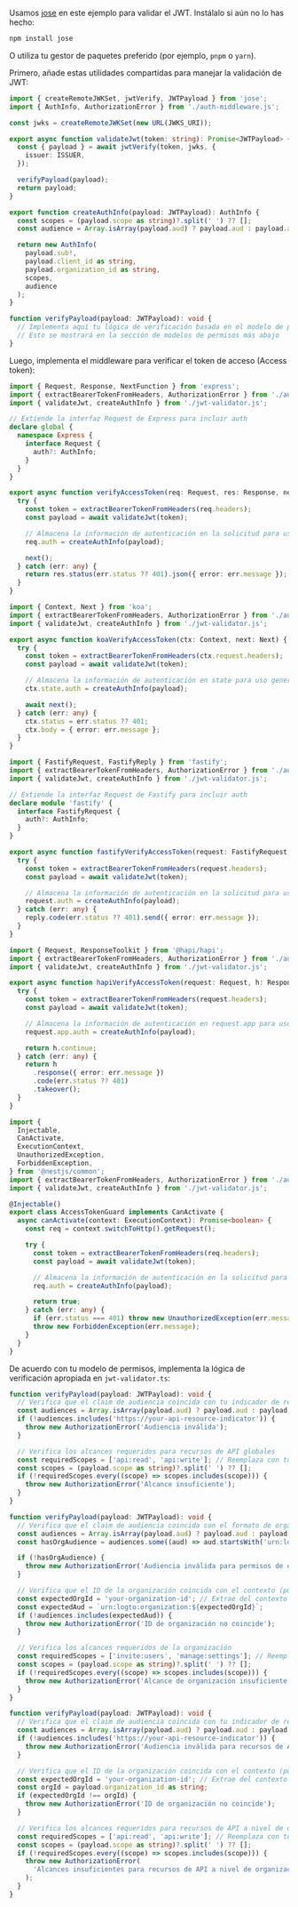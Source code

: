 
Usamos [jose](https://github.com/panva/jose) en este ejemplo para validar el JWT. Instálalo si aún no lo has hecho:

```bash
npm install jose
```

O utiliza tu gestor de paquetes preferido (por ejemplo, `pnpm` o `yarn`).

Primero, añade estas utilidades compartidas para manejar la validación de JWT:

```ts title="jwt-validator.ts"
import { createRemoteJWKSet, jwtVerify, JWTPayload } from 'jose';
import { AuthInfo, AuthorizationError } from './auth-middleware.js';

const jwks = createRemoteJWKSet(new URL(JWKS_URI));

export async function validateJwt(token: string): Promise<JWTPayload> {
  const { payload } = await jwtVerify(token, jwks, {
    issuer: ISSUER,
  });

  verifyPayload(payload);
  return payload;
}

export function createAuthInfo(payload: JWTPayload): AuthInfo {
  const scopes = (payload.scope as string)?.split(' ') ?? [];
  const audience = Array.isArray(payload.aud) ? payload.aud : payload.aud ? [payload.aud] : [];

  return new AuthInfo(
    payload.sub!,
    payload.client_id as string,
    payload.organization_id as string,
    scopes,
    audience
  );
}

function verifyPayload(payload: JWTPayload): void {
  // Implementa aquí tu lógica de verificación basada en el modelo de permisos
  // Esto se mostrará en la sección de modelos de permisos más abajo
}
```

Luego, implementa el middleware para verificar el token de acceso (Access token):

<Tabs groupId="api-framework">
  <TabItem value="express" label="Express.js">

```ts title="auth-middleware.ts"
import { Request, Response, NextFunction } from 'express';
import { extractBearerTokenFromHeaders, AuthorizationError } from './auth-middleware.js';
import { validateJwt, createAuthInfo } from './jwt-validator.js';

// Extiende la interfaz Request de Express para incluir auth
declare global {
  namespace Express {
    interface Request {
      auth?: AuthInfo;
    }
  }
}

export async function verifyAccessToken(req: Request, res: Response, next: NextFunction) {
  try {
    const token = extractBearerTokenFromHeaders(req.headers);
    const payload = await validateJwt(token);

    // Almacena la información de autenticación en la solicitud para uso general
    req.auth = createAuthInfo(payload);

    next();
  } catch (err: any) {
    return res.status(err.status ?? 401).json({ error: err.message });
  }
}
```

  </TabItem>
  <TabItem value="koa" label="Koa.js">

```ts title="auth-middleware.ts"
import { Context, Next } from 'koa';
import { extractBearerTokenFromHeaders, AuthorizationError } from './auth-middleware.js';
import { validateJwt, createAuthInfo } from './jwt-validator.js';

export async function koaVerifyAccessToken(ctx: Context, next: Next) {
  try {
    const token = extractBearerTokenFromHeaders(ctx.request.headers);
    const payload = await validateJwt(token);

    // Almacena la información de autenticación en state para uso general
    ctx.state.auth = createAuthInfo(payload);

    await next();
  } catch (err: any) {
    ctx.status = err.status ?? 401;
    ctx.body = { error: err.message };
  }
}
```

  </TabItem>
  <TabItem value="fastify" label="Fastify">

```ts title="auth-middleware.ts"
import { FastifyRequest, FastifyReply } from 'fastify';
import { extractBearerTokenFromHeaders, AuthorizationError } from './auth-middleware.js';
import { validateJwt, createAuthInfo } from './jwt-validator.js';

// Extiende la interfaz Request de Fastify para incluir auth
declare module 'fastify' {
  interface FastifyRequest {
    auth?: AuthInfo;
  }
}

export async function fastifyVerifyAccessToken(request: FastifyRequest, reply: FastifyReply) {
  try {
    const token = extractBearerTokenFromHeaders(request.headers);
    const payload = await validateJwt(token);

    // Almacena la información de autenticación en la solicitud para uso general
    request.auth = createAuthInfo(payload);
  } catch (err: any) {
    reply.code(err.status ?? 401).send({ error: err.message });
  }
}
```

  </TabItem>
  <TabItem value="hapi" label="Hapi.js">

```ts title="auth-middleware.ts"
import { Request, ResponseToolkit } from '@hapi/hapi';
import { extractBearerTokenFromHeaders, AuthorizationError } from './auth-middleware.js';
import { validateJwt, createAuthInfo } from './jwt-validator.js';

export async function hapiVerifyAccessToken(request: Request, h: ResponseToolkit) {
  try {
    const token = extractBearerTokenFromHeaders(request.headers);
    const payload = await validateJwt(token);

    // Almacena la información de autenticación en request.app para uso general
    request.app.auth = createAuthInfo(payload);

    return h.continue;
  } catch (err: any) {
    return h
      .response({ error: err.message })
      .code(err.status ?? 401)
      .takeover();
  }
}
```

  </TabItem>
  <TabItem value="nestjs" label="NestJS">

```ts title="access-token.guard.ts"
import {
  Injectable,
  CanActivate,
  ExecutionContext,
  UnauthorizedException,
  ForbiddenException,
} from '@nestjs/common';
import { extractBearerTokenFromHeaders, AuthorizationError } from './auth-middleware.js';
import { validateJwt, createAuthInfo } from './jwt-validator.js';

@Injectable()
export class AccessTokenGuard implements CanActivate {
  async canActivate(context: ExecutionContext): Promise<boolean> {
    const req = context.switchToHttp().getRequest();

    try {
      const token = extractBearerTokenFromHeaders(req.headers);
      const payload = await validateJwt(token);

      // Almacena la información de autenticación en la solicitud para uso general
      req.auth = createAuthInfo(payload);

      return true;
    } catch (err: any) {
      if (err.status === 401) throw new UnauthorizedException(err.message);
      throw new ForbiddenException(err.message);
    }
  }
}
```

  </TabItem>
</Tabs>

De acuerdo con tu modelo de permisos, implementa la lógica de verificación apropiada en `jwt-validator.ts`:

<Tabs groupId="permission-models">
<TabItem value="global-api-resources" label="Recursos de API globales">

```ts title="jwt-validator.ts"
function verifyPayload(payload: JWTPayload): void {
  // Verifica que el claim de audiencia coincida con tu indicador de recurso de API
  const audiences = Array.isArray(payload.aud) ? payload.aud : payload.aud ? [payload.aud] : [];
  if (!audiences.includes('https://your-api-resource-indicator')) {
    throw new AuthorizationError('Audiencia inválida');
  }

  // Verifica los alcances requeridos para recursos de API globales
  const requiredScopes = ['api:read', 'api:write']; // Reemplaza con tus alcances requeridos
  const scopes = (payload.scope as string)?.split(' ') ?? [];
  if (!requiredScopes.every((scope) => scopes.includes(scope))) {
    throw new AuthorizationError('Alcance insuficiente');
  }
}
```

</TabItem>
<TabItem value="organization-permissions" label="Permisos de organización (no API)">

```ts title="jwt-validator.ts"
function verifyPayload(payload: JWTPayload): void {
  // Verifica que el claim de audiencia coincida con el formato de organización
  const audiences = Array.isArray(payload.aud) ? payload.aud : payload.aud ? [payload.aud] : [];
  const hasOrgAudience = audiences.some((aud) => aud.startsWith('urn:logto:organization:'));

  if (!hasOrgAudience) {
    throw new AuthorizationError('Audiencia inválida para permisos de organización');
  }

  // Verifica que el ID de la organización coincida con el contexto (puede que necesites extraerlo del contexto de la solicitud)
  const expectedOrgId = 'your-organization-id'; // Extrae del contexto de la solicitud
  const expectedAud = `urn:logto:organization:${expectedOrgId}`;
  if (!audiences.includes(expectedAud)) {
    throw new AuthorizationError('ID de organización no coincide');
  }

  // Verifica los alcances requeridos de la organización
  const requiredScopes = ['invite:users', 'manage:settings']; // Reemplaza con tus alcances requeridos
  const scopes = (payload.scope as string)?.split(' ') ?? [];
  if (!requiredScopes.every((scope) => scopes.includes(scope))) {
    throw new AuthorizationError('Alcance de organización insuficiente');
  }
}
```

</TabItem>
<TabItem value="organization-level-api-resources" label="Recursos de API a nivel de organización">

```ts title="jwt-validator.ts"
function verifyPayload(payload: JWTPayload): void {
  // Verifica que el claim de audiencia coincida con tu indicador de recurso de API
  const audiences = Array.isArray(payload.aud) ? payload.aud : payload.aud ? [payload.aud] : [];
  if (!audiences.includes('https://your-api-resource-indicator')) {
    throw new AuthorizationError('Audiencia inválida para recursos de API a nivel de organización');
  }

  // Verifica que el ID de la organización coincida con el contexto (puede que necesites extraerlo del contexto de la solicitud)
  const expectedOrgId = 'your-organization-id'; // Extrae del contexto de la solicitud
  const orgId = payload.organization_id as string;
  if (expectedOrgId !== orgId) {
    throw new AuthorizationError('ID de organización no coincide');
  }

  // Verifica los alcances requeridos para recursos de API a nivel de organización
  const requiredScopes = ['api:read', 'api:write']; // Reemplaza con tus alcances requeridos
  const scopes = (payload.scope as string)?.split(' ') ?? [];
  if (!requiredScopes.every((scope) => scopes.includes(scope))) {
    throw new AuthorizationError(
      'Alcances insuficientes para recursos de API a nivel de organización'
    );
  }
}
```

</TabItem>
</Tabs>
